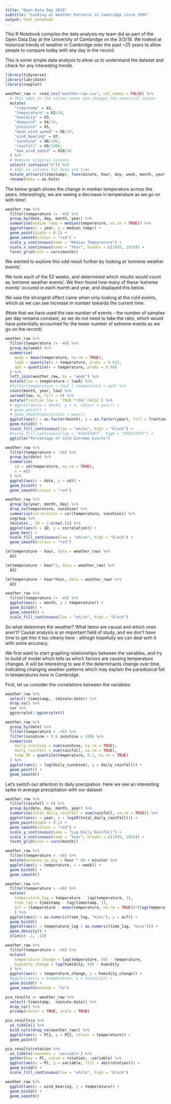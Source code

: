 ```yaml
---
title: "Open Data Day 2019"
subtitle: "Looking at Weather Patterns in Cambridge since 1995"
output: html_notebook
---
```


This R Notebook compiles the data analysis my team did as part of the Open Data Day at the University of Cambridge on the 3/3/19. We looked at historical trends of weather in Cambridge over the past ~25 years to allow people to compare today with any day in the record.

This is some simple data analysis to allow us to understand the dataset and check for any interesting trends. 

```r
library(tidyverse)
library(lubridate)
library(cowplot)
```

```r
weather_raw <- read_csv("weather-raw.csv", col_names = FALSE) %>%
  # This adds in the column names and changes the numerical values
  mutate(
    "timestamp" = X1,
    "temperature" = X2/10,
    "humidity" = X3,
    "dewpoint" = X4/10,
    "pressure" = X5,
    "mean_wind_speed" = X6/10,
    "wind_bearing" = X7,
    "sunshine" = X8/100,
    "rainfall" = X9/1000,
    "max_wind_speed" = X10/10
  ) %>%
  # Removes original columns
  select(-contains("X")) %>%
  # Adds in columns for date and time
  mutate_at(vars(timestamp), funs(minute, hour, day, week, month, year, as.Date)) %>%
  rename(date = as.Date)

```

The below graph shows the change in median temperature across the years. Interestingly, we are 
seeing a decrease in temperature as we go on with time!

```r
weather_raw %>%
  filter(temperature != -40) %>%
  group_by(date, day, month, year) %>%
  summarise(median_temp = median(temperature, na.rm = TRUE)) %>%
  ggplot(aes(x = year, y = median_temp)) +
  geom_point(alpha = 0.1) +
  geom_smooth(colour = "red") +
  scale_y_continuous(name = "Median Temperature") +
  scale_x_continuous(name = "Year", breaks = c(1995, 2016)) +
  facet_grid(cols = vars(month))
```

We wanted to explore this odd result further by looking at 'extreme weather events'.

We took each of the 52 weeks, and determined which results would count as 'extreme weather events'. We then found how many of these 'extreme events' occured in each month and year, and displayed this below. 

We saw the strongest effect came when only looking at the cold events, which as we can see increase in number towards the current time.

(Note that we have used the raw number of events - the number of samples per day remains constant, so we do not need to take the ratio, which would have potentially accounted for the lower number of extreme events as we go on the record)

```r
weather_raw %>%
  filter(temperature != -40) %>%
  group_by(week) %>%
  summarise(
    mean = mean(temperature, na.rm = TRUE),
    low5 = quantile(x = temperature, probs = 0.01),
    up5 = quantile(x = temperature, probs = 0.99)
  ) %>%
  left_join(weather_raw, by = "week") %>%
  mutate(low = temperature < low5) %>%
  #filter(temperature < low5 | temperature > up5) %>%
  count(month, year, low) %>%
  spread(low, n, fill = 0) %>%
  mutate(fraction_low = `TRUE`*100/`FALSE`) %>%
  # ggplot(aes(x = month, y = n, colour = year)) +
  # geom_point() + 
  # geom_smooth(aes(colour = year))
  ggplot(aes(x = as.factor(month), y = as.factor(year), fill = fraction_low)) +
  geom_bin2d() +
  scale_fill_continuous(low = "white", high = "black") +
  #scale_fill_continuous(low = "#440154FF", high = "#FDE725FF") +
  ggtitle("Percentage of Cold Extreme Events")
```

```r
weather_raw %>%
  filter(temperature > -40) %>%
  group_by(date) %>%
  summarise(
    sd = sd(temperature, na.rm = TRUE),
    n = n()
  ) %>%
  ggplot(aes(x = date, y = sd)) +
  geom_bin2d() +
  geom_smooth(colour = "red")
```


```r
weather_raw %>%
  group_by(year, month, day) %>%
  drop_na(temperature, sunshine) %>%
  summarise(correlation = cor(temperature, sunshine)) %>%
  ungroup %>%
  {mutate(., ID = 1:nrow(.))} %>%
  ggplot(aes(x = ID, y = correlation)) +
  geom_hex() +
  scale_fill_continuous(low = "white", high = "black") +
  geom_smooth(colour = "red")
```

```r
lm(temperature ~ hour, data = weather_raw) %>%
  AIC

lm(temperature ~ hour^2, data = weather_raw) %>%
  AIC

lm(temperature ~ hour*hour, data = weather_raw) %>%
  AIC

weather_raw %>%
  filter(temperature != -40) %>%
  ggplot(aes(x = month, y = temperature)) + 
  geom_bin2d() +
  geom_smooth() +
  scale_fill_continuous(low = "white", high = "black")
```

So what detemines the weather? What items are causal and which ones aren't? 
Causal analysis is an important field of study, and we don't have time to get into it too clearly here - althogh hopefully we can deal with it with some accuracy.

We first want to start graphing relationships between the vairables, and try to build of model which tells us which factors are causing temperature changes. It will be interesting to see if the determinants change over time, indicating changing weather patterns which may explain the paradoxical fall in temperatures here in Cambridge. 

First, let us consider the correlations between the variables:

```r
weather_raw %>%
  select(-timestamp, -(minute:date)) %>%
  drop_na() %>%
  cor %>%
  ggcorrplot::ggcorrplot()
```


```r
weather_raw %>%
  group_by(date) %>%
  filter(temperature > -40) %>%
  filter(sunshine > 0 & sunshine < 100) %>%
  summarise(
    daily_sunshine = sum(sunshine, na.rm = TRUE),
    daily_rainfall = sum(rainfall, na.rm = TRUE),
    temp_90 = quantile(temperature, 0.1, na.rm = TRUE)
  ) %>%
  ggplot(aes(x = log(daily_sunshine), y = daily_rainfall)) +
  geom_point() +
  geom_smooth()
```

Let's switch our attention to daily precipiation. Here we see an interesting spike in average precipitation with our dataset 

```r

weather_raw %>%
  filter(rainfall > 0) %>%
  group_by(date, day, month, year) %>%
  summarise(total_daily_rainfall = sum(rainfall, na.rm = TRUE)) %>%
  ggplot(aes(x = year, y = log10(total_daily_rainfall))) +
  geom_point(alpha = 0.1) +
  geom_smooth(colour = "red") +
  scale_y_continuous(name = "Log Daily Rainfall") +
  scale_x_continuous(name = "Year", breaks = c(1995, 2016)) +
  facet_grid(cols = vars(month))
```

```r
weather_raw %>%
  filter(temperature > -40) %>%
  mutate(minutes_in_day = hour * 60 + minute) %>%
  ggplot(aes(y = temperature, x = week)) +
  geom_bin2d() +
  geom_smooth()
```

```r
weather_raw %>%
  filter(temperature > -40) %>%
  mutate(
    temperature_lag = temperature - lag(temperature, 1),
    time_lag = timestamp - lag(timestamp, 1),
    acf = (temperature - mean(temperature, na.rm = TRUE))*(lag(temperature, 1) - mean(temperature, na.rm = TRUE))
    ) %>%
  ggplot(aes(x = as.numeric(time_lag, "mins"), y = acf)) +
  geom_bin2d()
  ggplot(aes(x = temperature_lag / as.numeric(time_lag, "mins"))) +
  geom_density() +
  xlim(c(-.1, .1))
```

```r
weather_raw %>%
  filter(temperature > -40) %>%
  mutate(
    temperature_change = lag(temperature, 48) - temperature,
    humidity_change = lag(humidity, 48) - humidity
  ) %>%
  ggplot(aes(x = temperature_change, y = humidity_change)) +
  #ggplot(aes(x = temperature, y = humidity)) +
  geom_bin2d() +
  geom_smooth(method = "lm")
```

```r
pca_results <- weather_raw %>%
  select(-timestamp, -(minute:date)) %>%
  drop_na() %>%
  prcomp(center = TRUE, scale = TRUE)

pca_results$x %>%
  as_tibble() %>%
  bind_cols(drop_na(weather_raw)) %>%
  ggplot(aes(x = PC1, y = PC2, colour = temperature)) +
  geom_point()

pca_results$rotation %>%
  as_tibble(rownames = 'variable') %>%
  gather(key = PC, value = rotation, -variable) %>%
  ggplot(aes(x = PC, y = variable, fill = abs(rotation))) +
  geom_bin2d() +
  scale_fill_continuous(low = "white", high = "black")
```

```r
weather_raw %>%
  ggplot(aes(x = wind_bearing, y = temperature)) +
  geom_bin2d() +
  geom_smooth()
```

